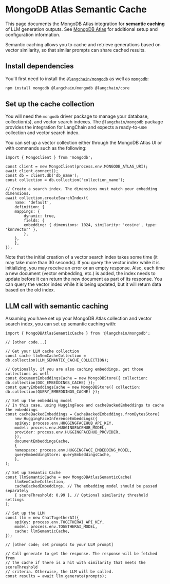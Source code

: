# MongoDB Atlas Semantic Cache

This page documents the MongoDB Atlas integration for **semantic caching** of LLM generation outputs. See [MongoDB Atlas](docs/integrations/vectorstores/mongodb_atlas) for additional setup and configuration information.

Semantic caching allows you to cache and retrieve generations based on vector similarity, so that similar prompts can share cached results.

## Install dependencies

You'll first need to install the [`@langchain/mongodb`](https://www.npmjs.com/package/@langchain/mongodb) as well as [`mongodb`](https://www.npmjs.com/package/mongodb):


<IntegrationInstallTooltip></IntegrationInstallTooltip>

```bash npm2yarn
npm install mongodb @langchain/mongodb @langchain/core
```

## Set up the cache collection

You will need the `mongodb` driver package to manage your database, collection(s), and vector search indexes. The `@langchain/mongodb` package provides the integration for LangChain and expects a ready-to-use collection and vector search index.

You can set up a vector collection either through the MongoDB Atlas UI or with commands such as the following:

```
import { MongoClient } from 'mongodb';

const client = new MongoClient(process.env.MONGODB_ATLAS_URI);
await client.connect();
const db = client.db('db_name');
const collection = db.collection('collection_name');

// Create a search index. The dimensions must match your embedding dimensions.
await collection.createSearchIndex({
    name: 'default',
    definition: {
    mappings: {
        dynamic: true,
        fields: {
        embedding: { dimensions: 1024, similarity: 'cosine', type: 'knnVector' },
        },
    },
    },
});
```

Note that the initial creation of a vector search index takes some time (it may take more than 30 seconds). If you query the vector index while it is initializing, you may receive an error or an empty response. Also, each time a new document (vector embedding, etc.) is added, the index needs to update before it can return the new document as part of its response. You can query the vector index while it is being updated, but it will return data based on the old index.

## LLM call with semantic caching

Assuming you have set up your MongoDB Atlas collection and vector search index, you can set up semantic caching with:

```
import { MongoDBAtlasSemanticCache } from '@langchain/mongodb';

// [other code...]

// Get your LLM cache collection
const cache llmSemCacheCollection = db.collection(LLM_SEMANTIC_CACHE_COLLECTION);

// Optionally, if you are also caching embeddings, get those collections as well
const documentEmbeddingsCache = new MongoDBStore({ collection: db.collection(DOC_EMBEDDINGS_CACHE) });
const queryEmbeddingsCache = new MongoDBStore({ collection: db.collection(QUERY_EMBEDDINGS_CACHE) });

// Set up the embedding model
// In this case, using HuggingFace and cacheBackedEmbeddings to cache the embeddings
const cacheBackedEmbeddings = CacheBackedEmbeddings.fromBytesStore(
    new HuggingFaceInferenceEmbeddings({
    apiKey: process.env.HUGGINGFACEHUB_API_KEY,
    model: process.env.HUGGINGFACEHUB_MODEL,
    provider: process.env.HUGGINGFACEHUB_PROVIDER,
    }),
    documentEmbeddingsCache,
    {
    namespace: process.env.HUGGINGFACE_EMBEDDING_MODEL,
    queryEmbeddingStore: queryEmbeddingsCache,
    },
);

// Set up Semantic Cache
const llmSemanticCache = new MongoDBAtlasSemanticCache(
    llmSemCacheCollection,
    cacheBackedEmbeddings, // The embedding model should be passed separately
    { scoreThreshold: 0.99 }, // Optional similarity threshold settings
);

// Set up the LLM
const llm = new ChatTogetherAI({
    apiKey: process.env.TOGETHERAI_API_KEY,
    model: process.env.TOGETHERAI_MODEL,
    cache: llmSemanticCache,
});

// [other code; set prompts to your LLM prompt]

// Call generate to get the response. The response will be fetched from
// the cache if there is a hit with similarity that meets the scoreThreshold
// criteria. Otherwise, the LLM will be called.
const results = await llm.generate(prompts);
```
